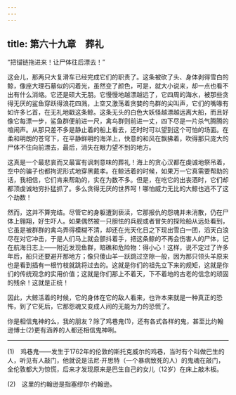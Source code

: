 ```yaml
---
---
---
```

title: 第六十九章　葬礼
---






“把锚链拖进来！让尸体往后漂去！”

这会儿，那两只大复滑车已经完成它们的职责了。这条被砍了头、身体剥得雪白的鲸，像座大理石墓似的闪着光，虽然变了颜色，可是，就大小说来，却一点也看不出有什么消缩。它还是硕大无朋。它慢慢地越漂越远了，它四周的海水，被那些贪得无厌的鲨鱼穿跃得浪花四溅，上空又激荡着贪婪的鸟群的尖叫声，它们的嘴喙有如许多匕首，在无礼地戳这条鲸。这条无头的白色大妖怪越漂越远离大船，而且好像它每漂一步，鲨鱼群便前进一尺，禽鸟群则前进一丈，四下尽是一片杀气腾腾的喧闹声。从那只差不多是静止着的船上看去，还时时可以望到这个可怕的场面。在柔和明朗的苍穹下，在平静鲜明的海洋上，快意的和风在飘拂着，吹得那只庞大的尸体不住向前漂去，最后，消失在眼力望不到的地方。

这真是一个最悲哀而又最富有讽刺意味的葬礼！海上的贪心汉都在虔诚地祭吊着，空中的骗子也都拘泥形式地穿黑戴孝。在鲸活着的时候，如果万一它真需要帮助的话，我相信，它们肯来帮助的，实在为数不多。但是，在吃它的出丧酒时，它们却都顶虔诚地穷扑猛抓了。多么贪得无厌的世界呵！哪怕威力无比的大鲸也逃不了这个劫数！

然而，这并不算完结。尽管它的身躯遭到亵渎，它那报仇的怨魂并未消散，仍在尸体上翱翔，好生吓人。如果偶然被一只胆怯的兵舰或者冒失的探险船从远处看到，它虽是被群群的禽鸟弄得模糊不清，却还在光天化日之下现出雪白一团，滔天白浪尽在对它冲击，于是人们马上就会颤抖着手，把这条鲸的不再会伤害人的尸体，记在航海日志上——附近发现鱼群，暗礁和危险物：得小心！这样，说不定过了许多年后，船只还要避开那地方；像只傻山羊一跃跳过空隙一般，因为那只领头羊原来也是看到插有一根竹枝就跳将过去的。这就是你们的祖先立下来的规矩，这就是你们的传统观念的实用价值；这就是你们那上不着天，下不着地的古老的信念的顽固的残余！这就是正统！

因此，大鲸活着的时候，它的身体在它的敌人看来，也许本来就是一种真正的恐怖，到了它死后，它那怨魂又变成人间的无能为力的恐慌了。

你是相信鬼神的么，我的朋友？除了鸡巷鬼(1)，还有各式各样的鬼，甚至比约翰逊博士(2)更有涵养的人都还相信鬼神咧。



* * *



(1)　鸡巷鬼——发生于1762年的伦敦的斯托克威尔的鸡巷，当时有个叫做巴生的人，听见有人敲门，他就说是法尼·开思特（一个暴病致死的人）的鬼魂在敲门，全伦敦都大为惊慌，后来才发现原来是巴生自己的女儿（12岁）在床上敲木板。

(2)　这里的约翰逊是指塞缪尔·约翰逊。